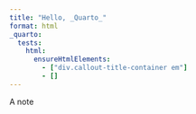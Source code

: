 ```yaml
---
title: "Hello, _Quarto_"
format: html
_quarto:
  tests:
    html:
      ensureHtmlElements:
        - ["div.callout-title-container em"]
        - []
---
```


::: {.callout-note title='{{< meta title >}}'}
A note
:::

